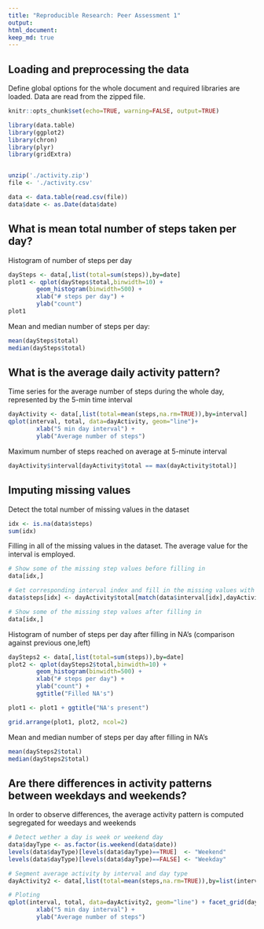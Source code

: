 ```yaml
---
title: "Reproducible Research: Peer Assessment 1"
output: 
html_document:
keep_md: true
---
```



## Loading and preprocessing the data

Define global options for the whole document and required libraries are loaded.
Data are read from the zipped file.
```r
knitr::opts_chunk$set(echo=TRUE, warning=FALSE, output=TRUE)
```

```r
library(data.table)
library(ggplot2)
library(chron)
library(plyr)
library(gridExtra)


unzip('./activity.zip')
file <- './activity.csv'

data <- data.table(read.csv(file))
data$date <- as.Date(data$date)
```

## What is mean total number of steps taken per day?

Histogram of number of steps per day
```r
daySteps <- data[,list(total=sum(steps)),by=date]
plot1 <- qplot(daySteps$total,binwidth=10) + 
        geom_histogram(binwidth=500) +
        xlab("# steps per day") +
        ylab("count")
plot1
```

Mean and median number of steps per day:
```r
mean(daySteps$total)
median(daySteps$total)
```

## What is the average daily activity pattern?

Time series for the average number of steps during the whole day, represented by the 5-min time interval
```r
dayActivity <- data[,list(total=mean(steps,na.rm=TRUE)),by=interval]
qplot(interval, total, data=dayActivity, geom="line")+
        xlab("5 min day interval") +
        ylab("Average number of steps")
```

Maximum number of steps reached on average at 5-minute interval
```r
dayActivity$interval[dayActivity$total == max(dayActivity$total)]
```


## Imputing missing values

Detect the total number of missing values in the dataset
```r
idx <- is.na(data$steps)
sum(idx)
```

Filling in all of the missing values in the dataset. The average value for the interval is employed.
```r
# Show some of the missing step values before filling in
data[idx,]

# Get corresponding interval index and fill in the missing values with the average number of steps
data$steps[idx] <- dayActivity$total[match(data$interval[idx],dayActivity$interval)]

# Show some of the missing step values after filling in
data[idx,]
```

Histogram of number of steps per day after filling in NA's (comparison against previous one,left)
```r
daySteps2 <- data[,list(total=sum(steps)),by=date]
plot2 <- qplot(daySteps2$total,binwidth=10) + 
        geom_histogram(binwidth=500) +
        xlab("# steps per day") +
        ylab("count") +
        ggtitle("Filled NA's")

plot1 <- plot1 + ggtitle("NA's present")

grid.arrange(plot1, plot2, ncol=2)
```

Mean and median number of steps per day after filling in NA's
```r
mean(daySteps2$total)
median(daySteps2$total)
```

## Are there differences in activity patterns between weekdays and weekends?

In order to observe differences, the average activity pattern is computed segregated for weedays and weekends
```r
# Detect wether a day is week or weekend day
data$dayType <- as.factor(is.weekend(data$date))
levels(data$dayType)[levels(data$dayType)==TRUE]  <- "Weekend"
levels(data$dayType)[levels(data$dayType)==FALSE] <- "Weekday"

# Segment average activity by interval and day type
dayActivity2 <- data[,list(total=mean(steps,na.rm=TRUE)),by=list(interval,dayType)]

# Ploting
qplot(interval, total, data=dayActivity2, geom="line") + facet_grid(dayType~.) +
        xlab("5 min day interval") +
        ylab("Average number of steps")
```


